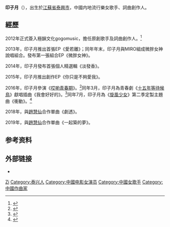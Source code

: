{{藝人
| 姓名=印子月
| 類型=女藝人
| 圖片 =
| 圖片尺寸 =
| 圖片簡介 =
| 本名= 印子月
| 暱稱=
| 羅馬拼音 = 
| 英文名 = Luna
| 國籍= {{PRC}}
| 籍貫=
| 民族 =[[汉族|汉族]]
| 出生日期= {{birth_date_and_age|1993|7|30}}
| 出生地點= {{CHN}}[[江蘇省|江蘇省]][[泰興市|泰興市]]
| 語言= [[漢語|漢語]]
| 教育程度= 
| 職業= [[演員|演員]]、[[歌手|歌手]]、[[填詞人|填詞人]]、[[作曲家|作曲家]]
| 活躍年代= 2013年至今
| 代表作= 《你只是不夠愛我》<ref>{{cite news|author= |url=http://www.chinadaily.com.cn/hqcj/xfly/2015-03-03/content_13310617.html|title=印子月衝擊榜單 《你只是不夠愛我》獲白領青睞|newspaper=搜狐音樂|date=2015-03-03 |language=zh-hans |location=}}</ref>
| 經紀公司=極韻文化gogomusic
| 官方網站=
| imdb = 
}}
'''印子月'''（{{bd|1993年|7月30日|||I}}），出生於[[江蘇省|江蘇省]][[泰興市|泰興市]]，中國内地流行樂女歌手、詞曲創作人。

==經歷==
2012年正式簽入極韻文化gogomusic，擔任原創歌手及詞曲創作人。<ref>{{cite news|author=|url=http://xian.qq.com/a/20130808/012719.htm#p=1|title=印子月日系森女風清新寫真 新EP打造印式小情歌|newspaper=大秦娛樂|date=2013-08-08|language=zh-hans|location=|accessdate=2017-01-16|archive-date=2019-05-14|archive-url=https://web.archive.org/web/20190514083931/http://xian.qq.com/a/20130808/012719.htm#p=1|dead-url=no}}</ref>

2013年，印子月推出首張EP《愛若離》；同年年末，印子月與MIRO組成微胖女神說唱組合。發布第一張組合EP《微胖女神》。

2014年，印子月發布首張個人精選輯《淡發香》。

2015年，印子月推出創作EP《你只是不夠愛我》。

2016年，印子月參演《[[哎喲青春期|哎喲青春期]]》。<ref>{{cite news|author=|url=http://music.yule.sohu.com/20160203/n436791547.shtml|title=印子月做客《美丽俏佳人》 调皮可爱萌翻众人|newspaper=搜狐音乐|date=2016-02-23|language=zh-hans|location=|accessdate=2021-05-29|archive-date=2021-06-02|archive-url=https://web.archive.org/web/20210602212720/http://music.yule.sohu.com/20160203/n436791547.shtml|dead-url=no}}</ref>同年3月，印子月為青春劇《[[十五年等待候鳥|十五年等待候鳥]]》獻唱插曲《我會好好的》。<ref>{{cite news|author=|url=http://music.yule.sohu.com/20160329/n442682772.shtml|title=印子月《我会好好的》首播 获赞最美好声音|newspaper=搜狐音乐|date=2016-03-29|language=zh-hans|location=|accessdate=2021-05-29|archive-date=2021-06-02|archive-url=https://web.archive.org/web/20210602212522/http://music.yule.sohu.com/20160329/n442682772.shtml|dead-url=no}}</ref>同年7月，印子月為《[[旋風少女|旋風少女]]》第二季定製主題曲《衝動》。<ref>{{cite news|author=|url=https://kknews.cc/zh-tw/entertainment/3kkg4y.html|title=印子月獻唱旋風少女2第二季主題曲片頭曲|newspaper=每日頭條|date=2016-07-15|language=zh-hant|location=}}{{Dead link}}</ref>

2018年，與[[趙慧仙|趙慧仙]]合作單曲《劇透》。

2019年，與[[趙慧仙|趙慧仙]]合作單曲《一起築的夢》。

== 参考资料 ==
{{reflist}}

== 外部链接 ==
*{{sinaweibo|robot5555}}

{{DEFAULTSORT:yin ziyue}}
[[Category:印姓|Zi]]
[[Category:泰兴人|Category:泰兴人]]
[[Category:中國电影女演员|Category:中國电影女演员]]
[[Category:中國女歌手|Category:中國女歌手]]
[[Category:中國作曲家|Category:中國作曲家]]